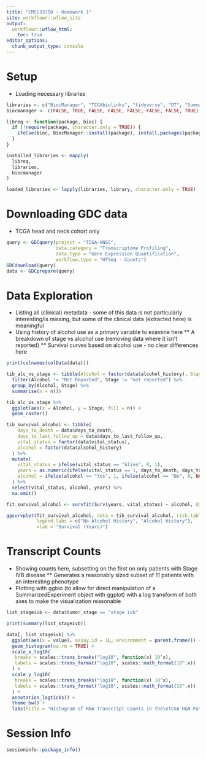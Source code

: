```yaml
---
title: "CMSC33750 - Homework 1"
site: workflowr::wflow_site
output:
  workflowr::wflow_html:
    toc: true
editor_options:
  chunk_output_type: console
---
```


# Setup
* Loading necessary libraries

```r
libraries <- c("BiocManager", "TCGAbiolinks", "tidyverse", "DT", "SummarizedExperiment", "survival", "survminer", "ggbio")
biocmanager <- c(FALSE, TRUE, FALSE, FALSE, FALSE, FALSE, FALSE, TRUE)

libreq <- function(package, bioc) {
  if (!require(package, character.only = TRUE)) {
    ifelse(bioc, BiocManager::install(package), install.packages(package))
  }
}

installed_libraries <- mapply(
  libreq,
  libraries,
  biocmanager
)

loaded_libraries <- lapply(libraries, library, character.only = TRUE)

```

# Downloading GDC data
* TCGA head and neck cohort only

```r
query <- GDCquery(project = "TCGA-HNSC",
                  data.category = "Transcriptome Profiling",
                  data.type = "Gene Expression Quantification", 
                  workflow.type = "HTSeq - Counts")
GDCdownload(query)
data <- GDCprepare(query)
```

# Data Exploration
* Listing all (clinical) metadata - some of this data is not particularly interesting/is missing, but some of the clinical data (extracted here) is meaningful
* Using history of alcohol use as a primary variable to examine here
** A breakdown of stage vs alcohol use (removing data where it isn't reported)
** Survival curves based on alcohol use - no clear differences here

```r
print(colnames(colData(data)))

tib_alc_vs_stage <- tibble(Alcohol = factor(data$alcohol_history), Stage = factor(data$tumor_stage)) %>%
  filter(Alcohol != "Not Reported", Stage != "not reported") %>%
  group_by(Alcohol, Stage) %>%
  summarise(n = n())

tib_alc_vs_stage %>%
  ggplot(aes(x = Alcohol, y = Stage, fill = n)) +
  geom_raster()

tib_survival_alcohol <- tibble(
    days_to_death = data$days_to_death,
    days_to_last_follow_up = data$days_to_last_follow_up,
    vital_status = factor(data$vital_status),
    alcohol = factor(data$alcohol_history)
  ) %>%
  mutate(
    vital_status = ifelse(vital_status == "Alive", 0, 1),
    years = as.numeric(ifelse(vital_status == 1, days_to_death, days_to_last_follow_up))/365.0,
    alcohol = ifelse(alcohol == "Yes", 1, ifelse(alcohol == "No", 0, NA_character_))
  ) %>%
  select(vital_status, alcohol, years) %>%
  na.omit()

fit_survival_alcohol <- survfit(Surv(years, vital_status) ~ alcohol, data = tib_survival_alcohol)

ggsurvplot(fit_survival_alcohol, data = tib_survival_alcohol, risk.table = TRUE,
           legend.labs = c("No Alcohol History", "Alcohol History"),
           xlab = "Survival (Years)")

```

# Transcript Counts
* Showing counts here, subsetting on the first on only patients with Stage IVB disease
** Generates a reasonably sized subset of 11 patients with an interesting phenotype
* Plotting with ggbio (to allow for direct manipulation of a SummarizedExperiment object with ggplot) with a log transform of both axes to make the visualization reasonable

```r
list_stageivb <- data$tumor_stage == "stage ivb"

print(summary(list_stageivb))

data[, list_stageivb] %>%
  ggplot(aes(x = value), assay.id = 1L, environment = parent.frame()) +
  geom_histogram(na.rm = TRUE) +
  scale_x_log10(
   breaks = scales::trans_breaks("log10", function(x) 10^x),
   labels = scales::trans_format("log10", scales::math_format(10^.x))
  ) +
  scale_y_log10(
   breaks = scales::trans_breaks("log10", function(x) 10^x),
   labels = scales::trans_format("log10", scales::math_format(10^.x))
  ) +
  annotation_logticks() +
  theme_bw() +
  labs(title = "Histogram of RNA Transcript Counts in the\nTCGA H&N Patients with Stage IVB Disease") + xlab("Number of Transcripts") + ylab("Number of Genes")
```

# Session Info

```r
sessioninfo::package_info()
```
